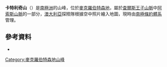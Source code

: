 {{Coord|70|17|S|65|43|E|source:GNIS|display=title}}

'''卡特利奇山'''（{{lang-en|Mount Cartledge}}）是[[南極洲|南極洲]]的山峰，位於[[麥克羅伯特森地|麥克羅伯特森地]]，屬於[[查爾斯王子山脈|查爾斯王子山脈]]中[[阿索斯山脈|阿索斯山脈]]的一部分，[[澳大利亞|澳大利亞]]探險隊根據空中照片繪入地圖，現時由[[南極條約體系|南極條約體系]]管理。

==參考資料==
* {{usgs-gazetteer|id=2483|name=Cartledge, Mount}}

{{DEFAULTSORT:Mount Cartledge}}
[[Category:麥克羅伯特森地山峰|Category:麥克羅伯特森地山峰]]


{{MacRobertsonLand-geo-stub}}